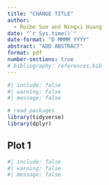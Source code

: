 ```yaml
---
title: "CHANGE TITLE"
author: 
  - Ruibo Sun and Ningxi Huang
date: "`r Sys.time()`"
date-format: "D MMMM YYYY"
abstract: "ADD ABSTRACT"
format: pdf
number-sections: true
# bibliography: references.bib
---
```


```r
#| include: false
#| warning: false
#| message: false

# read packages
library(tidyverse)
library(dplyr)
```

## Plot 1
```r
#| include: false
#| warning: false
#| message: false


```

